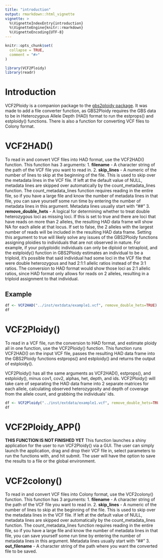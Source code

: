 ```yaml
---
title: "introduction"
output: rmarkdown::html_vignette
vignette: >
  %\VignetteIndexEntry{introduction}
  %\VignetteEngine{knitr::rmarkdown}
  %\VignetteEncoding{UTF-8}
---
```


```r
knitr::opts_chunk$set(
  collapse = TRUE,
  comment = "#>"
)
```

```r
library(VCF2Ploidy)
library(readr)
```

# Introduction
VCF2Ploidy is a companion package to the [gbs2ploidy package](https://cran.r-project.org/package=gbs2ploidy). It was made to add a file converter function, as GBS2Ploidy requires the GBS data to be in Heterozygous Allele Depth (HAD) format to run the estprops() and estploidy() functions. There is also a function for converting VCF files to Colony format.

# VCF2HAD()
To read in and convert VCF files into HAD format, use the VCF2HAD() function. This function has 3 arguments:
1. **filename** - A character string of the path of the VCF file you want to read in.
2. **skip_lines** - A numeric of the number of lines to skip at the beginning of the file. This is used to skip over the metadata lines in the VCF file. If left at the default value of NULL, metadata lines are skipped over automatically by the count_metadata_lines function. The count_metadata_lines function requires reading in the entire file, so if you have a large file and know the number of metadata lines in that file, you can save yourself some run time by entering the number of metadata lines in this argument. Metadata lines usually start with "##"
3. **remove_double_hets** - A logical for determining whether to treat double heterozygous loci as missing loci. If this is set to true and there are loci that have reads on more than 2 alleles, the resulting HAD data frame will show NA for each allele at that locus. If set to false, the 2 alleles with the largest number of reads will be included in the resulting HAD data frame. Setting this argument to true will likely solve any issues of the GBS2Ploidy functions assigning ploidies to individuals that are not observed in nature. For example, if your polyploidic individuals  can only be diploid or tetraploid, and the estploidy() function in GBS2Ploidy estimates an individual to be a triploid, it's possible that said individual had some loci in the VCF file that were double heterozygous and had 2:1:1 allelic ratios instead of the 3:1 ratios. The conversion to HAD format would show those loci as 2:1 allelic ratios, since HAD format only allows for reads on 2 alleles, resulting in a triploid assignment to that individual.

## Example
```r
df <- VCF2HAD("../inst/extdata/example1.vcf", remove_double_hets=TRUE)
df
```

# VCF2Ploidy()
To read in a VCF file, run the conversion to HAD format, and estimate ploidy all in one function, use the VCF2Ploidy() function. This function runs VCF2HAD() on the input VCF file, passes the resulting HAD data frame into the GBS2Ploidy functions estprops() and estploidy() and returns the output of estploidy(). 

VCF2Ploidy() has all the same arguments as VCF2HAD(), estprops(), and estploidy(), minus cov1, cov2, alphas, het, depth, and ids. VCF2Ploidy() will take care of separating the HAD data frame into 2 separate matrices for each allele, calculating observed heterozygosity and depth of coverage from the allele count, and grabbing the individuals' ids.

```r
df <- VCF2Ploidy("../inst/extdata/example1.vcf", remove_double_hets=TRUE, props=c(0.25, 0.5, 0.75))
df
```

# VCF2Ploidy_APP()

**THIS FUNCTION IS NOT FINISHED YET**
This function launches a shiny application for the user to run VCF2Ploidy() via a GUI. The user can simply launch the application, drag and drop their VCF file in, select parameters to run the functions with, and hit submit. The user will have the option to save the results to a file or the global environment.

# VCF2colony()

To read in and convert VCF files into Colony format, use the VCF2colony() function. This function has 3 arguments:
1. **filename** - A character string of the path of the VCF file you want to read in.
2. **skip_lines** - A numeric of the number of lines to skip at the beginning of the file. This is used to skip over the metadata lines in the VCF file. If left at the default value of NULL, metadata lines are skipped over automatically by the count_metadata_lines function. The count_metadata_lines function requires reading in the entire file, so if you have a large file and know the number of metadata lines in that file, you can save yourself some run time by entering the number of metadata lines in this argument. Metadata lines usually start with "##"
3. **out_filename** - A character string of the path where you want the converted file to be saved.
